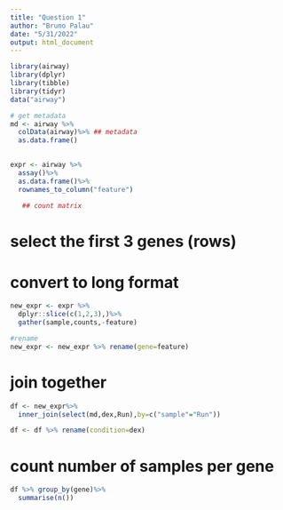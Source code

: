 ```yaml
---
title: "Question 1"
author: "Bruno Palau"
date: "5/31/2022"
output: html_document
---
```


```r
library(airway)
library(dplyr)
library(tibble)
library(tidyr)
data("airway")
```


```r
# get metadata
md <- airway %>%
  colData(airway)%>% ## metadata
  as.data.frame()
  

expr <- airway %>%
  assay()%>%
  as.data.frame()%>%
  rownames_to_column("feature")
 
   ## count matrix
```

# select the first 3 genes (rows)
# convert to long format
```r
new_expr <- expr %>%
  dplyr::slice(c(1,2,3),)%>%
  gather(sample,counts,-feature)

#rename
new_expr <- new_expr %>% rename(gene=feature)

```

# join together
```r
df <- new_expr%>%
  inner_join(select(md,dex,Run),by=c("sample"="Run"))

df <- df %>% rename(condition=dex)
```

# count number of samples per gene
```r
df %>% group_by(gene)%>%
  summarise(n())
```


